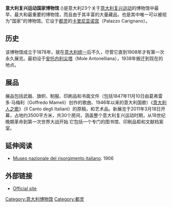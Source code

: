 {{Infobox museum
| name = [[意大利统一|意大利复兴运动]]国家博物馆
| native_name = Museo nazionale del Risorgimento italiano
| logo = 
| image = Torino, museo del Risorgimento italiano (06).jpg
| established = 1878
| location = [[意大利|意大利]][[都灵|都灵]]
| coordinates = {{Coord|45.0691|N|7.6851|W}}
| type = 历史和军事博物馆
| collections = 从1706年[[都灵围城战|都灵围城战]] (1706)到1946年[[意大利共和国|意大利共和国]]成立
| visitors = 150,000 (2016)
| director = 翁贝托·列夫拉
| website = [http://www.museorisorgimentotorino.it/ wesbite]
}}
'''意大利复兴运动国家博物馆''' ({{lang-it|Museo nazionale del Risorgimento italiano}})是意大利23个关于[[意大利统一|意大利复兴运动]]的博物馆中最早、最大和最重要的博物馆，而且由于其丰富的大量藏品，也是其中唯一可以被视为"国家"的博物馆。它设于[[都灵|都灵]]的[[卡里尼亚诺宫|卡里尼亚诺宫]]（Palazzo Carignano）。

==历史==
该博物馆成立于1878年，就在[[意大利统一|意大利统一]]后不久，尽管它直到1908年才有第一次永久展览。最初设于[[安托内利尖塔|安托内利尖塔]]（Mole Antonelliana），1938年搬迁到现在的地点。

==展品==
展品包括武器、旗帜、制服、印刷品和书面文件（包括1847年11月10日由葛弗雷多·马梅利（Goffredo Mameli）创作的歌曲、1946年以来的意大利国歌）《[[意大利人之歌|意大利人之歌]]》（Il Canto degli Italiani）的原稿，和艺术品。新展览于2011年3月18日开幕，占地约3500平方米，共30个房间，涵盖整个意大利复兴运动时期，从18世纪晚期革命到第一次世界大战开始.它包括一个专门的图书馆、印刷品柜和文献档案室。

==延伸阅读==
* [https://archive.org/stream/museonazionaled00italgoog#page/n5/mode/2up Museo nazionale del risorgimento italiano]. 1906

==外部链接==
*[http://www.museorisorgimentotorino.it/ Official site] {{Wayback|url=http://www.museorisorgimentotorino.it/ |date=20210317081027 }}

{{coord|45.0688|N|7.6859|E|region:IT_type:landmark|format=dms|display=title}}
[[Category:意大利博物馆|Category:意大利博物馆]]
[[Category:都灵|Category:都灵]]